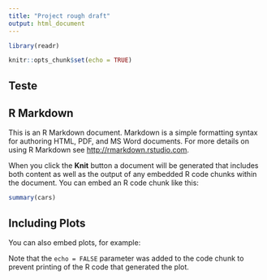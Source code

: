 ```yaml
---
title: "Project rough draft"
output: html_document
---
```

```r
library(readr)


```

```r
knitr::opts_chunk$set(echo = TRUE)
```
## Teste
## R Markdown

This is an R Markdown document. Markdown is a simple formatting syntax for authoring HTML, PDF, and MS Word documents. For more details on using R Markdown see <http://rmarkdown.rstudio.com>.

When you click the **Knit** button a document will be generated that includes both content as well as the output of any embedded R code chunks within the document. You can embed an R code chunk like this:

```r
summary(cars)
```

## Including Plots

You can also embed plots, for example:



Note that the `echo = FALSE` parameter was added to the code chunk to prevent printing of the R code that generated the plot.

